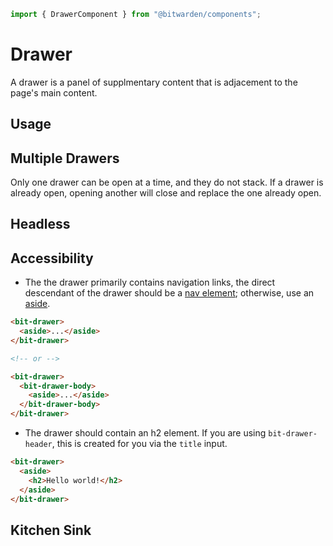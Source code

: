 


<Meta of={stories} />

```ts
import { DrawerComponent } from "@bitwarden/components";
```

# Drawer

A drawer is a panel of supplmentary content that is adjacement to the page's main content.

<Primary />

<Controls />

## Usage

## Multiple Drawers

Only one drawer can be open at a time, and they do not stack. If a drawer is already open, opening
another will close and replace the one already open.

<Story of={stories.MultipleDrawers} />

## Headless

<Story of={stories.Headless} />

## Accessibility

- The the drawer primarily contains navigation links, the direct descendant of the drawer should be
  a [nav element](https://developer.mozilla.org/en-US/docs/Web/HTML/Element/nav); otherwise, use an
  [aside](https://developer.mozilla.org/en-US/docs/Web/HTML/Element/aside).

```html
<bit-drawer>
  <aside>...</aside>
</bit-drawer>

<!-- or -->

<bit-drawer>
  <bit-drawer-body>
    <aside>...</aside>
  </bit-drawer-body>
</bit-drawer>
```

- The drawer should contain an h2 element. If you are using `bit-drawer-header`, this is created for
  you via the `title` input.

```html
<bit-drawer>
  <aside>
    <h2>Hello world!</h2>
  </aside>
</bit-drawer>
```

## Kitchen Sink

<Story of={KitchenSink} autoplay />

